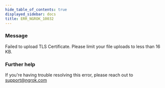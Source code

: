 ```yaml
---
hide_table_of_contents: true
displayed_sidebar: docs
title: ERR_NGROK_10032
---
```


### Message

Failed to upload TLS Certificate. Please limit your file uploads to less than 16 KB.

<ErrorDetails />

### Further help

If you're having trouble resolving this error, please reach out to [support@ngrok.com](mailto:support@ngrok.com?subject=Help%20with%20ERR_NGROK_10032)
